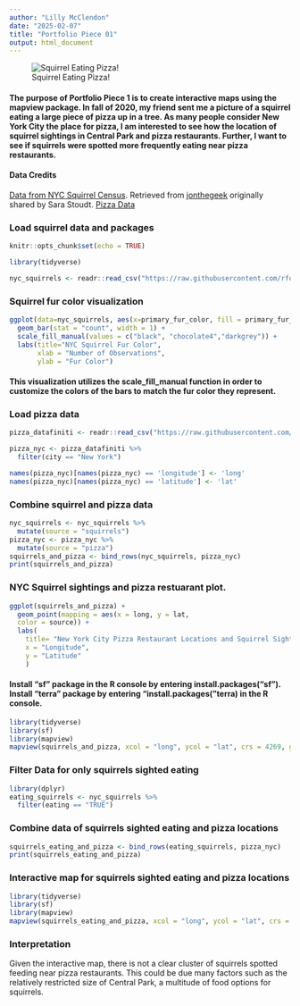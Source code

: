 ```yaml
---
author: "Lilly McClendon"
date: "2025-02-07"
title: "Portfolio Piece 01"
output: html_document
---
```


![Squirrel Eating Pizza!](p01/W&M_Squirrel_Pizza.png)


#### The purpose of Portfolio Piece 1 is to create interactive maps using the mapview package. In fall of 2020, my friend sent me a picture of a squirrel eating a large piece of pizza up in a tree. As many people consider New York City the place for pizza, I am interested to see how the location of squirrel sightings in Central Park and pizza restaurants. Further, I want to see if squirrels were spotted more frequently eating near pizza restaurants.  

#### Data Credits 

[Data from NYC Squirrel Census](https://www.thesquirrelcensus.com/). Retrieved from [jonthegeek](https://github.com/rfordatascience/tidytuesday/tree/main/data/2019/2019-10-29) originally shared by Sara Stoudt. [Pizza Data](https://raw.githubusercontent.com/rfordatascience/tidytuesday/master/data/2019/2019-10-01/pizza_datafiniti.csv")

### Load squirrel data and packages 

```r
knitr::opts_chunk$set(echo = TRUE)
```

```r
library(tidyverse) 
```

```r
nyc_squirrels <- readr::read_csv("https://raw.githubusercontent.com/rfordatascience/tidytuesday/main/data/2019/2019-10-29/nyc_squirrels.csv")
```
### Squirrel fur color visualization 

```r
ggplot(data=nyc_squirrels, aes(x=primary_fur_color, fill = primary_fur_color)) + 
  geom_bar(stat = "count", width = 1) + 
  scale_fill_manual(values = c("black", "chocolate4","darkgrey")) + 
  labs(title="NYC Squirrel Fur Color", 
       xlab = "Number of Observations", 
       ylab = "Fur Color")
```

#### This visualization utilizes the scale_fill_manual function in order to customize the colors of the bars to match the fur color they represent. 

### Load pizza data 

```r
pizza_datafiniti <- readr::read_csv("https://raw.githubusercontent.com/rfordatascience/tidytuesday/master/data/2019/2019-10-01/pizza_datafiniti.csv")
```

```r
pizza_nyc <- pizza_datafiniti %>%
  filter(city == "New York")
```

```r
names(pizza_nyc)[names(pizza_nyc) == 'longitude'] <- 'long'
names(pizza_nyc)[names(pizza_nyc) == 'latitude'] <- 'lat'
```

### Combine squirrel and pizza data 

```r
nyc_squirrels <- nyc_squirrels %>% 
  mutate(source = "squirrels")
pizza_nyc <- pizza_nyc %>% 
  mutate(source = "pizza")
squirrels_and_pizza <- bind_rows(nyc_squirrels, pizza_nyc)
print(squirrels_and_pizza)
```


### NYC Squirrel sightings and pizza restuarant plot. 

```r
ggplot(squirrels_and_pizza) + 
  geom_point(mapping = aes(x = long, y = lat,
  color = source)) + 
  labs(
    title= "New York City Pizza Restaurant Locations and Squirrel Sightings",
    x = "Longitude", 
    y = "Latitude"
    )
```

#### Install "sf" package in the R console by entering install.packages("sf"). Install "terra" package by entering "install.packages("terra) in the R console. 

```r
library(tidyverse)
library(sf)
library(mapview)
mapview(squirrels_and_pizza, xcol = "long", ycol = "lat", crs = 4269, grid = FALSE, zcol = "source", legend = TRUE)
```

### Filter Data for only squirrels sighted eating

```r
library(dplyr)
eating_squirrels <- nyc_squirrels %>% 
  filter(eating == "TRUE")
```

### Combine data of squirrels sighted eating and pizza locations

```r
squirrels_eating_and_pizza <- bind_rows(eating_squirrels, pizza_nyc)
print(squirrels_eating_and_pizza)
```


### Interactive map for squirrels sighted eating and pizza locations

```r
library(tidyverse)
library(sf)
library(mapview)
mapview(squirrels_eating_and_pizza, xcol = "long", ycol = "lat", crs = 4269, grid = FALSE, zcol = "source", legend = TRUE, alpha = .20)
```

### Interpretation 

Given the interactive map, there is not a clear cluster of squirrels spotted feeding near pizza restaurants. This could be due many factors such as the relatively restricted size of Central Park, a multitude of food options for squirrels. 
